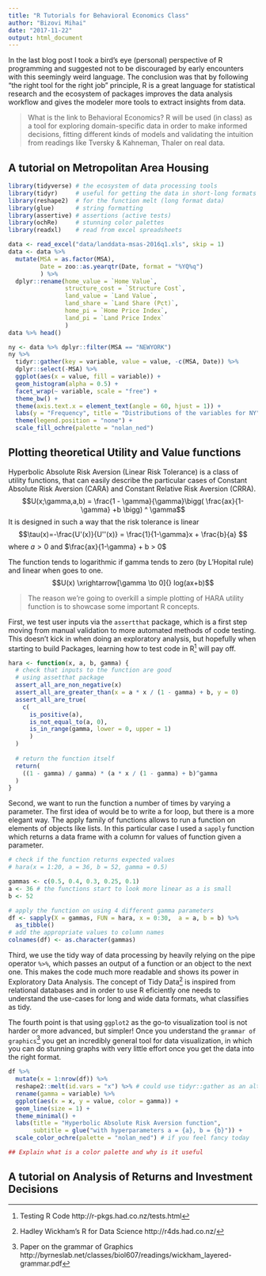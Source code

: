 ```yaml
---
title: "R Tutorials for Behavioral Economics Class"
author: "Bizovi Mihai"
date: "2017-11-22"
output: html_document
---
```


In the last blog post I took a bird's eye (personal) perspective of R programming and suggested not to be discouraged by early encounters with this seemingly weird language. The conclusion was that by following "the right tool for the right job" principle, R is a great language for statistical research and the ecosystem of packages improves the data analysis workflow and gives the modeler more tools to extract insights from data.

> What is the link to Behavioral Economics? R will be used (in class) as a tool for exploring domain-specific data in order to make informed decisions, fitting different kinds of models and validating the intuition from readings like Tversky & Kahneman, Thaler on real data.

## A tutorial on Metropolitan Area Housing

```r
library(tidyverse) # the ecosystem of data processing tools
library(tidyr)     # useful for getting the data in short-long formats
library(reshape2)  # for the function melt (long format data)
library(glue)      # string formatting
library(assertive) # assertions (active tests)
library(ochRe)     # stunning color palettes
library(readxl)    # read from excel spreadsheets
```

```r
data <- read_excel("data/landdata-msas-2016q1.xls", skip = 1)
data <- data %>% 
  mutate(MSA = as.factor(MSA), 
         Date = zoo::as.yearqtr(Date, format = "%YQ%q")
         ) %>%
  dplyr::rename(home_value = `Home Value`, 
                structure_cost = `Structure Cost`, 
                land_value = `Land Value`, 
                land_share = `Land Share (Pct)`, 
                home_pi = `Home Price Index`, 
                land_pi = `Land Price Index`
                )
data %>% head()
```

```r
ny <- data %>% dplyr::filter(MSA == "NEWYORK") 
ny %>% 
  tidyr::gather(key = variable, value = value, -c(MSA, Date)) %>% 
  dplyr::select(-MSA) %>% 
  ggplot(aes(x = value, fill = variable)) + 
  geom_histogram(alpha = 0.5) + 
  facet_wrap(~ variable, scale = "free") + 
  theme_bw() + 
  theme(axis.text.x = element_text(angle = 60, hjust = 1)) + 
  labs(y = "Frequency", title = "Distributions of the variables for NY") + 
  theme(legend.position = "none") + 
  scale_fill_ochre(palette = "nolan_ned")
```


## Plotting theoretical Utility and Value functions

Hyperbolic Absolute Risk Aversion (Linear Risk Tolerance) is a class of utility functions, that can easily describe the particular cases of Constant Absolute Risk Aversion (CARA) and Constant Relative Risk Aversion (CRRA).
$$U(x;\gamma,a,b) = \frac{1 - \gamma}{\gamma}\bigg( \frac{ax}{1-\gamma} +b   \bigg) ^ \gamma$$
It is designed in such a way that the risk tolerance is linear
$$\tau(x)=-\frac{U'(x)}{U''(x)} = \frac{1}{1-\gamma}x + 
\frac{b}{a}
$$
where $a > 0$ and $\frac{ax}{1-\gamma} + b > 0$

The function tends to logarithmic if gamma tends to zero (by L'Hopital rule) and linear when goes to one.
$$U(x) \xrightarrow[\gamma \to 0]{} log(ax+b)$$

> The reason we're going to overkill a simple plotting of HARA utility function is to showcase some important R concepts.

First, we test user inputs via the `assertthat` package, which is a first step moving from manual validation to more automated methods of code testing. This doesn't kick in when doing an exploratory analysis, but hopefully when starting to build Packages, learning how to test code in R^[Testing R Code http://r-pkgs.had.co.nz/tests.html] will pay off. 

```r
hara <- function(x, a, b, gamma) {
  # check that inputs to the function are good
  # using assetthat package
  assert_all_are_non_negative(x)
  assert_all_are_greater_than(x = a * x / (1 - gamma) + b, y = 0)
  assert_all_are_true(
    c(    
      is_positive(a), 
      is_not_equal_to(a, 0), 
      is_in_range(gamma, lower = 0, upper = 1)
      )
  )
  
  # return the function itself
  return(
    ((1 - gamma) / gamma) * (a * x / (1 - gamma) + b)^gamma
  )
}
```

Second, we want to run the function a number of times by varying a parameter. The first idea of would be to write a for loop, but there is a more elegant way. The apply family of functions allows to run a function on elements of objects like lists. In this particular case I used a `sapply` function which returns a data frame with a column for values of function given a parameter. 

```r
# check if the function returns expected values
# hara(x = 1:20, a = 36, b = 52, gamma = 0.5)

gammas <- c(0.5, 0.4, 0.3, 0.25, 0.1)
a <- 36 # the functions start to look more linear as a is small
b <- 52 

# apply the function on using 4 different gamma parameters
df <- sapply(X = gammas, FUN = hara, x = 0:30,  a = a, b = b) %>% 
  as_tibble()
# add the appropriate values to column names
colnames(df) <- as.character(gammas)
```

Third, we use the tidy way of data processing by heavily relying on the pipe operator `%>%`, which passes an output of a function or an object to the next one. 
This makes the code much more readable and shows its power in Exploratory Data Analysis. The concept of Tidy Data^[Hadley Wickham's R for Data Science http://r4ds.had.co.nz/] is inspired from relational databases and in order to use R eficiently one needs to understand the use-cases for long and wide data formats, what classifies as tidy.

The fourth point is that using `ggplot2` as the go-to visualization tool is not harder or more advanced, but simpler! Once you understand the `grammar of graphics`^[Paper on the grammar of Graphics http://byrneslab.net/classes/biol607/readings/wickham_layered-grammar.pdf] you get an incredibly general tool for data visualization, in which you can do stunning graphs with very little effort once you get the data into the right format. 

```r
df %>% 
  mutate(x = 1:nrow(df)) %>% 
  reshape2::melt(id.vars = "x") %>% # could use tidyr::gather as an alternative
  rename(gamma = variable) %>%
  ggplot(aes(x = x, y = value, color = gamma)) + 
  geom_line(size = 1) + 
  theme_minimal() + 
  labs(title = "Hyperbolic Absolute Risk Aversion function", 
       subtitle = glue("with hyperparameters a = {a}, b = {b}")) + 
  scale_color_ochre(palette = "nolan_ned") # if you feel fancy today

## Explain what is a color palette and why is it useful
```


## A tutorial on Analysis of Returns and Investment Decisions

<!--
```r
library(tidyquant) # tidy data analysis and financial data interfacing
```

```r
# get stock prices for seven years using the Yahoo Finance API
stocks <- c("ORCL", "FSLR", "AMZN", "GOOG", "GE") %>% tq_get(
  get  = "stock.prices", 
  from = "2010-01-01", 
  to   = "2017-10-30"
)

# calculate the monthly returns
monthly.returns <- stocks %>% 
  group_by(symbol) %>% 
  tq_transmute(
    select     = adjusted, # column to calculate returns from 
    mutate_fun = periodReturn, # function from quantmod
    period     = "monthly",    # alternatively, "weekly" or daily
    col_rename = "return")

# need to compare against a general price index
baseline <- "SPX" %>%
    tq_get(
      get  = "stock.prices",
      from = "2010-01-01",
      to   = "2017-10-30") 


monthly.baseline <- baseline %>%
    tq_transmute(
      select     = adjusted, 
      mutate_fun = periodReturn, 
      period     = "monthly", 
      col_rename = "base.returns")

```

```r
# In order to perserve some information when averaging at monthly level, it would be great to represent the uncecrtainty

custom_stat_fun <- function(x, na.rm = TRUE, ...) {
    # ...   = additional arguments
    c(mean    = mean(x, na.rm = na.rm),
      stdev   = sd(x, na.rm = na.rm),
      quantile(x, na.rm = na.rm, ...)) 
}

# quantiles
pr <- c(0, 0.025, 0.25, 0.5, 0.75, 0.975, 1)

# Applying the custom function by week
monthly_returns <- stocks %>%
  group_by(symbol) %>%
    tq_transmute(
        select = close,
        mutate_fun = apply.monthly, 
        FUN = custom_stat_fun,
        na.rm = TRUE,
        probs = pr
    )

monthly_returns %>%
    ggplot(aes(x = date, y = `50%`, color = symbol)) +
    geom_ribbon(aes(ymin = `25%`, ymax = `75%`), 
                color = NA, fill = palette_light()[[1]], alpha = 0.3) +
    geom_point() +
    geom_vline(xintercept = as.Date(c("2011-09-01", "2012-07-01", 
                                      "2013-07-01", "2014-02-01", 
                                      "2015-01-01", "2016-02-01")), 
               lty = 2, color = "grey40") + 
    geom_ma(n = 5, size = 1, color = "steelblue2", lty = 1) + 
    facet_wrap(~ symbol, ncol = 2, scale = "free_y") +
    labs(title = "Standard and Poor's Average Monthly Price", x = "",
         subtitle = "Volatility shown as 1st and 3rd quantiles",
         y = "Price (k$)") +
  #  expand_limits(y = 50) + 
    scale_color_ochre(palette = "lorikeet") +
    theme_bw() + 
  theme(legend.position = "none")
```

-->









  